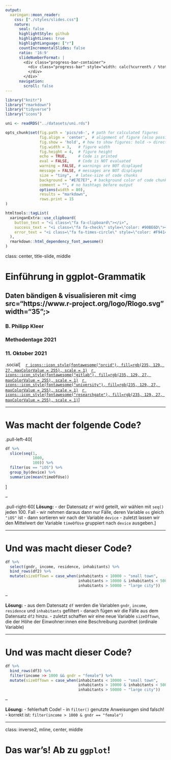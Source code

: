 ```yaml
---
output:
  xaringan::moon_reader:
    css: ["./styles/slides.css"]  
    nature:
      seal: false
      highlightStyle: github
      highlightLines: true
      highlightLanguage: ["r"]
      countIncrementalSlides: false
      ratio: '16:9'
      slideNumberFormat: |
        <div class="progress-bar-container">
          <div class="progress-bar" style="width: calc(%current% / %total% * 100%);">
          </div>
        </div>`
      navigation:
        scroll: false
---
```


```r
library("knitr")
library("rmarkdown")
library("tidyverse")
library("icons")

uni <- readRDS("../datasets/uni.rds")

opts_chunk$set(fig.path = 'pics/s6-', # path for calculated figures
               fig.align = 'center',  # alignment of figure (also possible right, left, default)
               fig.show = 'hold', # how to show figures: hold -> direct at the end of code chunk; animate: all plots in an animation
               fig.width = 3,   # figure width
               fig.height = 4,  # figure height
               echo = TRUE,     # Code is printed
               eval = FALSE,    # Code is NOT evaluated
               warning = FALSE, # warnings are NOT displayed
               message = FALSE, # messages are NOT displayed
               size = "tiny",  # latex-size of code chunks
               background = "#E7E7E7", # background color of code chunks
               comment = "", # no hashtags before output
               options(width = 80),
               results = "markdown",
               rows.print = 15
)

htmltools::tagList(
  xaringanExtra::use_clipboard(
    button_text = "<i class=\"fa fa-clipboard\"></i>",
    success_text = "<i class=\"fa fa-check\" style=\"color: #90BE6D\"></i>",
    error_text = "<i class=\"fa fa-times-circle\" style=\"color: #F94144\"></i>"
  ),
  rmarkdown::html_dependency_font_awesome()
)
```

class: center, title-slide, middle

# Einführung in ggplot-Grammatik

## Daten bändigen & visualisieren mit <img src="https://www.r-project.org/logo/Rlogo.svg" width="35";>

### B. Philipp Kleer

### Methodentage 2021

### 11. Oktober 2021

.social[
   [`r icons::icon_style(fontawesome("orcid"), fill=rgb(235, 129, 27, maxColorValue = 255), scale = 1)`](https://orcid.org/0000-0003-1935-387X)   [`r icons::icon_style(fontawesome("gitlab"), fill=rgb(235, 129, 27, maxColorValue = 255), scale = 1)`](https://gitlab.com/bpkleer)   [`r icons::icon_style(fontawesome("university"), fill=rgb(235, 129, 27, maxColorValue = 255), scale = 1)`](https://www.uni-giessen.de/faculties/f03/departments/dps/staff/researchers/kleer?set_language=en)   [`r icons::icon_style(fontawesome("researchgate"), fill=rgb(235, 129, 27, maxColorValue = 255), scale = 1)`](https://www.researchgate.net/profile/Benedikt_Kleer)
]

---

# Was macht der folgende Code?

.pull-left-40[
``` r
df %>% 
  slice(seq(1, 
            1000, 
            100)) %>% 
  filter(os == "iOS") %>%
  group_by(device) %>% 
  summarize(mean(timeOfUse))
```
]

--

.pull-right-60[
**Lösung:**
- der Datensatz `df` wird geteilt, wir wählen mit `seq()` jeden 100. Fall
- wir nehmen daraus dann nur Fälle, deren Variable `os` gleich `"iOS"` ist
- dann sortieren wir nach der Variable `device` 
- zuletzt lassen wir den Mittelwert der Variable `timeOfUse` gruppiert nach `device` ausgeben.
]

---

# Und was macht dieser Code?

``` r
df %>% 
  select(gndr, income, residence, inhabitants) %>% 
  bind_rows(df2) %>% 
  mutate(sizeOfTown = case_when(inhabitants < 10000 ~ "small town",
                                inhabitants > 10000 & inhabitants < 50000 ~ "city",
                                inhabitants > 50000 ~ "large city"))
``` 

--

**Lösung:**
- aus dem Datensatz `df` werden die Variablen `gndr`, `income`, `residence` und `inhabitants` gefiltert
- danach fügen wir die Fälle aus dem Datensatz `df2` hinzu.
- zuletzt schaffen wir eine neue Variable `sizeOfTown`, die der Höhe der Einwohner:innen eine Beschreibung zuordnet (ordinale Variable)
 

---

# Und was macht dieser Code?

``` r
df %>% 
  bind_rows(df3) %>% 
  filter(income >> 1000 && gndr = "female") %>% 
  mutate(sizeOfTown = case_when(inhabitants < 10000 ~ "small town",
                                inhabitants > 10000 & inhabitants < 50000 ~ "city",
                                inhabitants > 50000 ~ "large city"))
``` 


--

**Lösung:**
- fehlerhaft Code!
- in `filter()` genutzte Anweisungen sind falsch!
- korrekt ist: `filter(income > 1000 & gndr == "female")`
 

---
class: inverse2, mline, center, middle

# Das war's! Ab zu `ggplot`!